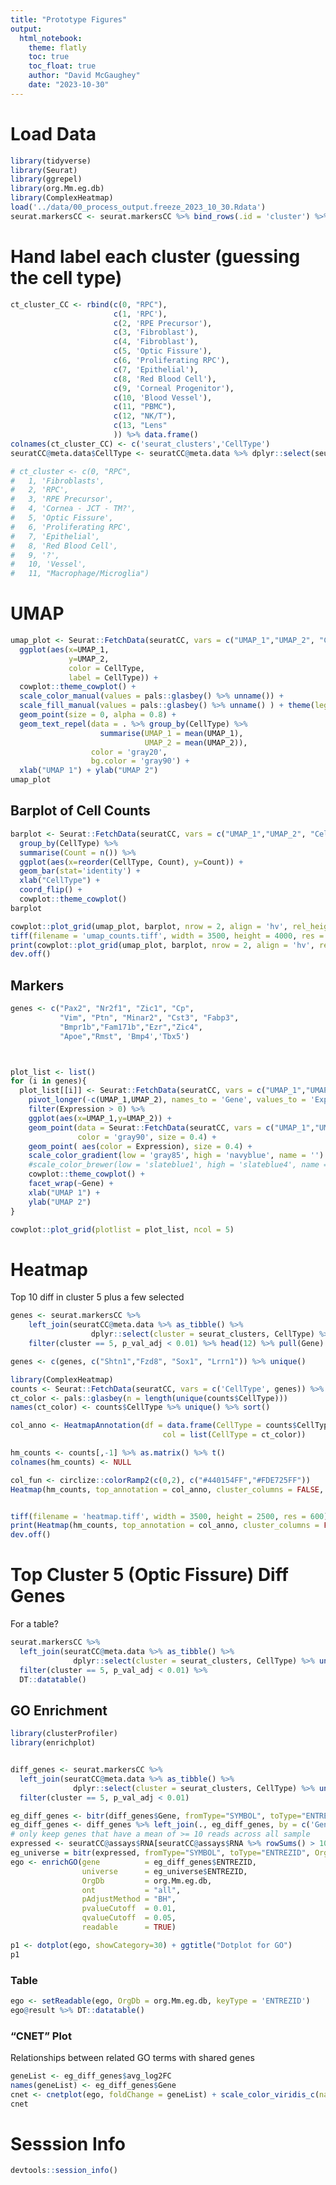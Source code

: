 ```yaml
---
title: "Prototype Figures"
output: 
  html_notebook:
    theme: flatly
    toc: true
    toc_float: true
    author: "David McGaughey"
    date: "2023-10-30"
---
```



# Load Data

```r
library(tidyverse)
library(Seurat)
library(ggrepel)
library(org.Mm.eg.db)
library(ComplexHeatmap)
load('../data/00_process_output.freeze_2023_10_30.Rdata')
seurat.markersCC <- seurat.markersCC %>% bind_rows(.id = 'cluster') %>% as_tibble(rownames = 'Gene') %>% mutate(Gene = gsub('\\.\\.\\.\\d+','',Gene))
```

# Hand label each cluster (guessing the cell type)
```r
ct_cluster_CC <- rbind(c(0, "RPC"),
                       c(1, 'RPC'),
                       c(2, 'RPE Precursor'),
                       c(3, 'Fibroblast'),
                       c(4, 'Fibroblast'),
                       c(5, 'Optic Fissure'),
                       c(6, 'Proliferating RPC'),
                       c(7, 'Epithelial'),
                       c(8, 'Red Blood Cell'),
                       c(9, 'Corneal Progenitor'),
                       c(10, 'Blood Vessel'),
                       c(11, "PBMC"),
                       c(12, "NK/T"),
                       c(13, "Lens"
                       )) %>% data.frame()
colnames(ct_cluster_CC) <- c('seurat_clusters','CellType')
seuratCC@meta.data$CellType <- seuratCC@meta.data %>% dplyr::select(seurat_clusters) %>% left_join(ct_cluster_CC) %>% pull(CellType)

# ct_cluster <- c(0, "RPC",
#   1, 'Fibroblasts',
#   2, 'RPC',
#   3, 'RPE Precursor',
#   4, 'Cornea - JCT - TM?',
#   5, 'Optic Fissure',
#   6, 'Proliferating RPC',
#   7, 'Epithelial',
#   8, 'Red Blood Cell',
#   9, '?',
#   10, 'Vessel',
#   11, "Macrophage/Microglia")

```

# UMAP

```r

umap_plot <- Seurat::FetchData(seuratCC, vars = c("UMAP_1","UMAP_2", "CellType")) %>%
  ggplot(aes(x=UMAP_1,
             y=UMAP_2, 
             color = CellType, 
             label = CellType)) +
  cowplot::theme_cowplot() +
  scale_color_manual(values = pals::glasbey() %>% unname()) +
  scale_fill_manual(values = pals::glasbey() %>% unname() ) + theme(legend.position = "none") +
  geom_point(size = 0, alpha = 0.8) +
  geom_text_repel(data = . %>% group_by(CellType) %>%
                    summarise(UMAP_1 = mean(UMAP_1),
                              UMAP_2 = mean(UMAP_2)),
                  color = 'gray20',
                  bg.color = 'gray90') +
  xlab("UMAP 1") + ylab("UMAP 2")
umap_plot
```

## Barplot of Cell Counts
```r
barplot <- Seurat::FetchData(seuratCC, vars = c("UMAP_1","UMAP_2", "CellType")) %>%
  group_by(CellType) %>% 
  summarise(Count = n()) %>% 
  ggplot(aes(x=reorder(CellType, Count), y=Count)) + 
  geom_bar(stat='identity') +
  xlab("CellType") +
  coord_flip() + 
  cowplot::theme_cowplot()
barplot
```

```r
cowplot::plot_grid(umap_plot, barplot, nrow = 2, align = 'hv', rel_heights = c(1,0.5))
tiff(filename = 'umap_counts.tiff', width = 3500, height = 4000, res = 600)
print(cowplot::plot_grid(umap_plot, barplot, nrow = 2, align = 'hv', rel_heights = c(1,0.6)))
dev.off()
```

## Markers

```r
genes <- c("Pax2", "Nr2f1", "Zic1", "Cp", 
           "Vim", "Ptn", "Minar2", "Cst3", "Fabp3",
           "Bmpr1b","Fam171b","Ezr","Zic4",
           "Apoe","Rmst", 'Bmp4','Tbx5')



plot_list <- list()
for (i in genes){
  plot_list[[i]] <- Seurat::FetchData(seuratCC, vars = c("UMAP_1","UMAP_2", i)) %>% 
    pivot_longer(-c(UMAP_1,UMAP_2), names_to = 'Gene', values_to = 'Expression') %>% 
    filter(Expression > 0) %>% 
    ggplot(aes(x=UMAP_1,y=UMAP_2)) + 
    geom_point(data = Seurat::FetchData(seuratCC, vars = c("UMAP_1","UMAP_2")),
               color = 'gray90', size = 0.4) +
    geom_point( aes(color = Expression), size = 0.4) +
    scale_color_gradient(low = 'gray85', high = 'navyblue', name = '') +
    #scale_color_brewer(low = 'slateblue1', high = 'slateblue4', name = '') +
    cowplot::theme_cowplot() + 
    facet_wrap(~Gene) + 
    xlab("UMAP 1") + 
    ylab("UMAP 2")
}

cowplot::plot_grid(plotlist = plot_list, ncol = 5)
```


# Heatmap   
Top 10 diff in cluster 5 plus a few selected
```r
genes <- seurat.markersCC %>%  
    left_join(seuratCC@meta.data %>% as_tibble() %>% 
                  dplyr::select(cluster = seurat_clusters, CellType) %>% unique()) %>% 
    filter(cluster == 5, p_val_adj < 0.01) %>% head(12) %>% pull(Gene)

genes <- c(genes, c("Shtn1","Fzd8", "Sox1", "Lrrn1")) %>% unique()

library(ComplexHeatmap)
counts <- Seurat::FetchData(seuratCC, vars = c('CellType', genes)) %>% arrange(CellType) 
ct_color <- pals::glasbey(n = length(unique(counts$CellType)))
names(ct_color) <- counts$CellType %>% unique() %>% sort()

col_anno <- HeatmapAnnotation(df = data.frame(CellType = counts$CellType %>% factor()),
                                  col = list(CellType = ct_color))

hm_counts <- counts[,-1] %>% as.matrix() %>% t()
colnames(hm_counts) <- NULL

col_fun <- circlize::colorRamp2(c(0,2), c("#440154FF","#FDE725FF"))
Heatmap(hm_counts, top_annotation = col_anno, cluster_columns = FALSE, col = col_fun, name = ' ' )


tiff(filename = 'heatmap.tiff', width = 3500, height = 2500, res = 600)
print(Heatmap(hm_counts, top_annotation = col_anno, cluster_columns = FALSE, col = col_fun, name = ' ' ))
dev.off()
```



# Top Cluster 5 (Optic Fissure) Diff Genes

For a table?
```r

seurat.markersCC %>%  
  left_join(seuratCC@meta.data %>% as_tibble() %>% 
              dplyr::select(cluster = seurat_clusters, CellType) %>% unique()) %>% 
  filter(cluster == 5, p_val_adj < 0.01) %>% 
  DT::datatable()

```

## GO Enrichment 
```r
library(clusterProfiler)
library(enrichplot)


diff_genes <- seurat.markersCC %>%  
  left_join(seuratCC@meta.data %>% as_tibble() %>% 
              dplyr::select(cluster = seurat_clusters, CellType) %>% unique()) %>% 
  filter(cluster == 5, p_val_adj < 0.01)

eg_diff_genes <- bitr(diff_genes$Gene, fromType="SYMBOL", toType="ENTREZID", OrgDb="org.Mm.eg.db")
eg_diff_genes <- diff_genes %>% left_join(., eg_diff_genes, by = c('Gene' = 'SYMBOL'))
# only keep genes that have a mean of >= 10 reads across all sample
expressed <- seuratCC@assays$RNA[seuratCC@assays$RNA %>% rowSums() > 10,] %>% row.names()
eg_universe = bitr(expressed, fromType="SYMBOL", toType="ENTREZID", OrgDb="org.Mm.eg.db")
ego <- enrichGO(gene          = eg_diff_genes$ENTREZID,
                universe      = eg_universe$ENTREZID,
                OrgDb         = org.Mm.eg.db,
                ont           = "all",
                pAdjustMethod = "BH",
                pvalueCutoff  = 0.01,
                qvalueCutoff  = 0.05,
                readable      = TRUE)
```

```r
p1 <- dotplot(ego, showCategory=30) + ggtitle("Dotplot for GO")
p1
```

### Table
```r
ego <- setReadable(ego, OrgDb = org.Mm.eg.db, keyType = 'ENTREZID')
ego@result %>% DT::datatable()
```
### "CNET" Plot
Relationships between related GO terms with shared genes
```r
geneList <- eg_diff_genes$avg_log2FC
names(geneList) <- eg_diff_genes$Gene
cnet <- cnetplot(ego, foldChange = geneList) + scale_color_viridis_c(name = 'log2(FoldChange)')
cnet
```



# Sesssion Info
```r
devtools::session_info()
```
